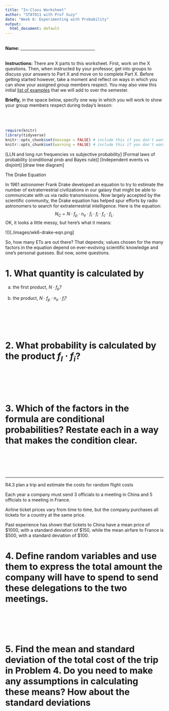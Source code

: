 ```yaml
---
title: "In-Class Worksheet"
author: "STAT011 with Prof Suzy"
date: "Week 6: Experimenting with Probability"
output:
  html_document: default
---
```

<br>
**Name:** _____________________________________

<br>
**Instructions:** There are X parts to this worksheet. First, work on the X questions. Then, when instructed by your professor, get into groups to discuss your answers to Part X and move on to complete Part X. Before getting started however, take a moment and reflect on ways in which you can show your assigned group members respect. You may also view this initial [list of examples](https://docs.google.com/document/d/1emP8SiS2IO-_blKdVmVp-CJTr0NLlKG4vzMnphH-P7E/edit?usp=sharing) that we will add to over the semester.

**Briefly,** in the space below, specify one way in which you will work to show your group members respect during today's lesson:
<br>
<br>
<br>
<br>

```r
require(knitr)
library(tidyverse)
knitr::opts_chunk$set(message = FALSE) # include this if you don't want markdown to knit messages
knitr::opts_chunk$set(warning = FALSE) # include this if you don't want markdown to knit warnings
```



[LLN and long run frequencies vs subjective probability] 
[Formal laws of probability (conditional prob and Bayes rule)]
[Independent events vs disjoint] 
[draw tree diagram]



The Drake Equation 

In 1961 astronomer Frank Drake developed an equation to try to estimate the number of extraterrestrial civilizations in our galaxy that might be able to communicate with us via radio transmissions. Now largely accepted by the scientific community, the Drake equation has helped spur efforts by radio astronomers to search for extraterrestrial intelligence. Here is the equation:
$$N_{C} = N \cdot f_p \cdot n_e\cdot f_l \cdot f_i \cdot f_{c} \cdot f_{L}.$$
OK, it looks a little messy, but here’s what it means:

!()[./images/wk6-drake-eqn.png]


So, how many ETs are out there? That depends; values chosen for the many factors in the equation depend on ever-evolving scientific knowledge and one’s personal guesses. But now, some questions.

# 1.  What quantity is calculated by 

(a) the first product, $N \cdot f_p$?

(b) the product, $N \cdot f_p \cdot n_e \cdot f_l$?


<br>
<br>
<br>
<br>


# 2.  What probability is calculated by the product $f_l \cdot f_i$? 

<br>
<br>
<br>
<br>



# 3. Which of the factors in the formula are conditional probabilities? Restate each in a way that makes the condition clear.

<br>
<br>
<br>
<br>

***

R4.3 plan a trip and estimate the costs for random flight costs 

Each year a company must send 3 officials to a meeting in China and 5 officials to a meeting in France. 

Airline ticket prices vary from time to time, but the company purchases all tickets for a country at the same price. 

Past experience has shown that tickets to China have a mean price of $\$1000$, with a standard deviation of $\$150$, while the 
mean airfare to France is $\$500$, with a standard deviation of $\$100$.



# 4. Define random variables and use them to express the total amount the company will have to spend to send these delegations to the two meetings.


<br>
<br>
<br>
<br>

# 5. Find the mean and standard deviation of the total cost of the trip in Problem 4. Do you need to make any assumptions in calculating these means? How about the standard deviations

<br>
<br>
<br>
<br>
